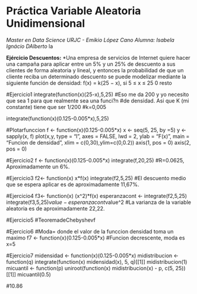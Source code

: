 # **Práctica Variable Aleatoria Unidimensional**

*Master en Data Science URJC - Emikio López Cano
Alumna: Isabela Ignácio DAlberto*
la

**Ejércicio Descuentos:**
*Una empresa de servicios de Internet quiere hacer una campaña para aplicar entre un 5% y un 25% de descuento a sus clientes de forma aleatoria y lineal, y entonces la probabilidad de que un cliente reciba un determinado descuento se puede modelizar mediante la siguiente función de densidad:
f(x) = k(25 − x), si 5 ≤ x ≤ 25
       0          resto


#Ejercicio1
integrate(function(x)(25-x),5,25)
#Eso me da 200 y yo necesito que sea 1 para que realmente sea una funci?n 
#de densidad. Asi que K (mi constante) tiene que ser 1/200
#k=0,005

integrate(function(x)(0.125-0.005*x),5,25)

#Plotarfunccion
f <- function(x)(0.125-0.005*x)
x <- seq(5, 25, by =5)
y <- sapply(x, f)
plot(x,y, type = "l", axes = FALSE, lwd = 2,
     ylab = "F(x)", main = "Funcion de densidad", xlim = c(0,30),ylim=c(0,0.2))
axis(1, pos = 0)
axis(2, pos = 0)


#Ejercicio2
f <- function(x)(0.125-0.005*x)
integrate(f,20,25)
#R=0.0625, Aproximadamente un 6%.

#Ejercicio3
f2<- function(x) x*f(x)
integrate(f2,5,25)
#El descuento medio que se espera aplicar es de aproximadamente 11,67%.

#Ejercicio4
f3<- function(x) (x^2)*f(x)
esperanzacont <- integrate(f2,5,25)
integrate(f3,5,25)$value - esperanzacont$value^2
#La varianza de la variable aleatoria es de aproximadamente 22,22.

#Ejercicio5
#TeoremadeChebyshevf 



#Ejercicio6
#Moda= donde el valor de la funccion densidad toma un maximo
f7 <- function(x)(0.125-0.005*x)
#Funcion decrescente, moda es x=5

#Ejercicio7
midensidad <- function(x)(0.125-0.005*x)
midistribucion <- function(q)
  integrate(function(x) midensidad(x), 5, q)[[1]]
midistribucion(1)
micuantil <- function(p) uniroot(function(x) 
  midistribucion(x) - p, c(5, 25))[[1]]
micuantil(0.5)

#10.86



